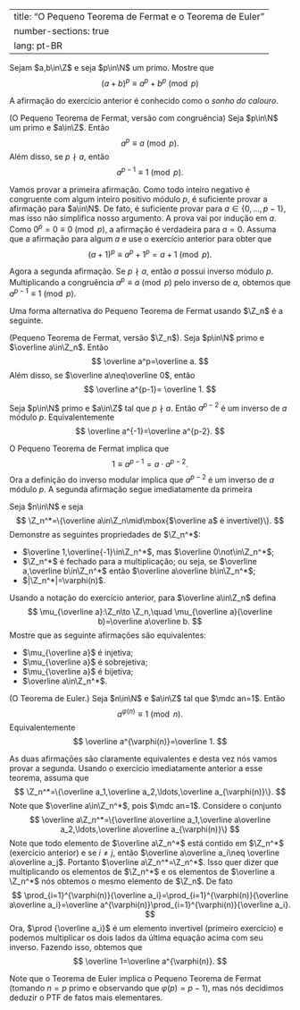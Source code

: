 
---
title: "O Pequeno Teorema de Fermat e o Teorema de Euler"
number-sections: true
lang: pt-BR
---


:::{#exr-}
Sejam $a,b\in\Z$ e seja $p\in\N$ um primo. Mostre que
$$
(a+b)^p\equiv a^p+b^p\pmod p
$$
:::

A afirmação do exercício anterior é conhecido como o <em>sonho do calouro</em>.

:::{#thm-}
(O Pequeno Teorema de Fermat, versão com congruência) Seja $p\in\N$ um primo e $a\in\Z$. Então
$$
a^p\equiv a\pmod p.
$$
Além disso, se $p\nmid a$, então
$$
a^{p-1}\equiv 1\pmod p.
$$
:::


:::{.proof}
Vamos provar a primeira afirmação. Como todo inteiro negativo é congruente com algum inteiro positivo módulo $p$, é suficiente provar a afirmação para $a\in\N$. De fato, é suficiente provar para $a\in\{0,\ldots,p-1\}$, mas isso não simplifica nosso argumento. A prova vai por indução em $a$. Como $0^p=0\equiv 0\pmod p$, a afirmação é verdadeira para $a=0$. Assuma que a afirmação para algum $a$ e use o exercício anterior para obter que
$$
(a+1)^p\equiv a^p+1^p=a+1\pmod p.
$$

Agora a segunda afirmação. Se $p\nmid a$, então $a$ possui inverso módulo $p$. Multiplicando a congruência $a^p\equiv a\pmod p$ pelo inverso de $a$, obtemos que $a^{p-1}\equiv 1\pmod p$.

:::

Uma forma alternativa do Pequeno Teorema de Fermat usando $\Z_n$ é a seguinte.

:::{#thm-}
 (Pequeno Teorema de Fermat, versão $\Z_n$). Seja $p\in\N$ primo e $\overline a\in\Z_n$. Então
$$
\overline a^p=\overline a.
$$
Além disso, se $\overline a\neq\overline 0$, então
$$
\overline a^{p-1}= \overline 1.
$$
:::


:::{#cor-}
Seja $p\in\N$ primo e $a\in\Z$ tal que $p\nmid a$. Então $a^{p-2}$ é um inverso de $a$ módulo $p$. Equivalentemente
$$
\overline a^{-1}=\overline a^{p-2}.
$$
:::


:::{.proof}
O Pequeno Teorema de Fermat implica que
$$
1\equiv a^{p-1}=a\cdot a^{p-2}.
$$
Ora a definição do inverso modular implica que $a^{p-2}$ é um inverso de $a$ módulo $p$. A segunda afirmação segue imediatamente da primeira
:::


:::{#exr-}
Seja $n\in\N$ e seja
$$
\Z_n^*=\{\overline a\in\Z_n\mid\mbox{$\overline a$ é invertível}\}.
$$
Demonstre as seguintes propriedades de $\Z_n^*$:


-  $\overline 1,\overline{-1}\in\Z_n^*$, mas $\overline 0\not\in\Z_n^*$;
-  $\Z_n^*$ é fechado para a multiplicação; ou seja, se $\overline a,\overline b\in\Z_n^*$ então $\overline a\overline b\in\Z_n^*$;
-  $|\Z_n^*|=\varphi(n)$.

:::


:::{#exr-}
Usando a notação do exercício anterior, para $\overline a\in\Z_n$ defina
$$
\mu_{\overline a}:\Z_n\to \Z_n,\quad \mu_{\overline a}(\overline b)=\overline a\overline b.
$$
Mostre que as seguinte afirmações são equivalentes:


-  $\mu_{\overline a}$ é injetiva;
-  $\mu_{\overline a}$ é sobrejetiva;
-  $\mu_{\overline a}$ é bijetiva;
-  $\overline a\in\Z_n^*$.

:::


:::{#thm-}
 (O Teorema de Euler.) Seja $n\in\N$ e $a\in\Z$ tal que $\mdc an=1$. Então
$$
a^{\varphi(n)}\equiv 1\pmod n.
$$
Equivalentemente
$$
\overline a^{\varphi(n)}=\overline 1.
$$
:::


:::{.proof}
As duas afirmações são claramente equivalentes e desta vez nós vamos provar a segunda.
Usando o exercício imediatamente anterior a esse teorema, assuma que
$$
\Z_n^*=\{\overline a_1,\overline a_2,\ldots,\overline a_{\varphi(n)}\}.
$$
Note que $\overline a\in\Z_n^*$, pois $\mdc an=1$. Considere o conjunto
$$
\overline a\Z_n^*=\{\overline a\overline a_1,\overline a\overline a_2,\ldots,\overline a\overline a_{\varphi(n)}\}
$$
Note que todo elemento de $\overline a\Z_n^*$ está contido em $\Z_n^*$ (exercício anterior) e se $i\neq j$, então $\overline a\overline a_i\neq \overline a\overline a_j$. Portanto $\overline a\Z_n^*=\Z_n^*$. Isso quer dizer que multiplicando os elementos de $\Z_n^*$ e os elementos de $\overline a \Z_n^*$ nós obtemos o mesmo elemento de $\Z_n$. De fato
$$
\prod_{i=1}^{\varphi(n)}{\overline a_i}=\prod_{i=1}^{\varphi(n)}{\overline a\overline a_i}=\overline a^{\varphi(n)}\prod_{i=1}^{\varphi(n)}{\overline a_i}.
$$
Ora, $\prod {\overline a_i}$ é um elemento invertível (primeiro exercício) e podemos multiplicar os dois lados da última equação acima com seu inverso. Fazendo isso, obtemos que
$$
\overline 1=\overline a^{\varphi(n)}.
$$
:::

Note que o Teorema de Euler implica o Pequeno Teorema de Fermat (tomando $n=p$ primo e observando que $\varphi(p)=p-1$), mas nós decidimos deduzir o PTF de fatos mais elementares.

